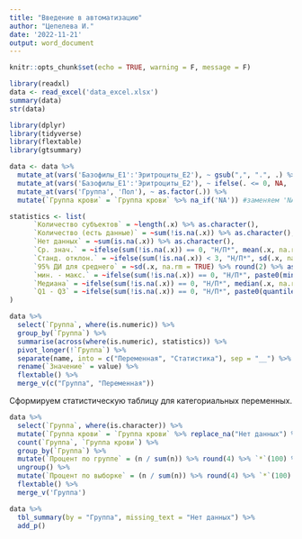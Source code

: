 ---
title: "Введение в автоматизацию"
author: "Цепелева И."
date: '2022-11-21'
output: word_document
---

```{r setup, include=FALSE}
knitr::opts_chunk$set(echo = TRUE, warning = F, message = F)
```

```{r}
library(readxl)
data <- read_excel('data_excel.xlsx')
summary(data)
str(data)
```



```{r}
library(dplyr)
library(tidyverse)
library(flextable)
library(gtsummary)

data <- data %>%
  mutate_at(vars('Базофилы_E1':'Эритроциты_E2'), ~ gsub(",", ".", .) %>% as.numeric()) %>%
  mutate_at(vars('Базофилы_E1':'Эритроциты_E2'), ~ ifelse(. <= 0, NA, .)) %>% #заменяем неположительные значения на NA
  mutate_at(vars('Группа', 'Пол'), ~ as.factor(.)) %>%
  mutate(`Группа крови` = `Группа крови` %>% na_if('NA')) #заменяем 'NA' на NA


```

```{r}
statistics <- list(
      `Количество субъектов` = ~length(.x) %>% as.character(),
      `Количество (есть данные)` = ~sum(!is.na(.x)) %>% as.character(),
      `Нет данных` = ~sum(is.na(.x)) %>% as.character(),
      `Ср. знач.` = ~ifelse(sum(!is.na(.x)) == 0, "Н/П*", mean(.x, na.rm = TRUE) %>% round(2) %>% as.character()),
      `Станд. отклон.` = ~ifelse(sum(!is.na(.x)) < 3, "Н/П*", sd(.x, na.rm = TRUE) %>% round(2) %>% as.character()),
      `95% ДИ для среднего` = ~sd(.x, na.rm = TRUE) %>% round(2) %>% as.character(),
      `мин. - макс.` = ~ifelse(sum(!is.na(.x)) == 0, "Н/П*", paste0(min(.x, na.rm = TRUE) %>% round(2), " - ", max(.x, na.rm = TRUE) %>% round(2))),
      `Медиана` = ~ifelse(sum(!is.na(.x)) == 0, "Н/П*", median(.x, na.rm = TRUE) %>% round(2) %>% as.character()),
      `Q1 - Q3` = ~ifelse(sum(!is.na(.x)) == 0, "Н/П*", paste0(quantile(.x, 0.25, na.rm = TRUE) %>% round(2), " - ", quantile(.x, 0.75, na.rm = TRUE) %>% round(2)))
)

```


```{r}

data %>% 
  select(`Группа`, where(is.numeric)) %>%
  group_by(`Группа`) %>%
  summarise(across(where(is.numeric), statistics)) %>%
  pivot_longer(!`Группа`) %>%
  separate(name, into = c("Переменная", "Статистика"), sep = "__") %>%
  rename(`Значение` = value) %>%
  flextable() %>%
  merge_v(c("Группа", "Переменная"))
```

Сформируем статистическую таблицу для категориальных переменных.
```{r}

data %>% 
  select(`Группа`, where(is.character)) %>%
  mutate(`Группа крови` = `Группа крови` %>% replace_na("Нет данных") %>% as.factor()) %>%
  count(`Группа`, `Группа крови`) %>%
  group_by(`Группа`) %>%
  mutate(`Процент по группе` = (n / sum(n)) %>% round(4) %>% `*`(100) %>% str_c("%")) %>%
  ungroup() %>%
  mutate(`Процент по выборке` = (n / sum(n)) %>% round(4) %>% `*`(100) %>% str_c("%")) %>%
  flextable() %>%
  merge_v('Группа')
```

```{r}
data %>%
  tbl_summary(by = "Группа", missing_text = "Нет данных") %>% 
  add_p()
```

